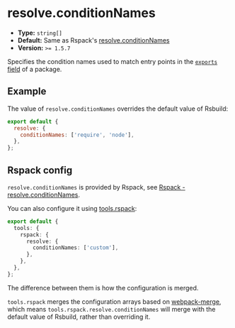 # resolve.conditionNames

- **Type:** `string[]`
- **Default:** Same as Rspack's [resolve.conditionNames](https://rspack.rs/config/resolve#resolveconditionnames)
- **Version:** `>= 1.5.7`

Specifies the condition names used to match entry points in the [`exports` field](https://nodejs.org/api/packages.html#packages_exports) of a package.

## Example

The value of `resolve.conditionNames` overrides the default value of Rsbuild:

```js title="rsbuild.config.ts"
export default {
  resolve: {
    conditionNames: ['require', 'node'],
  },
};
```

## Rspack config

`resolve.conditionNames` is provided by Rspack, see [Rspack - resolve.conditionNames](https://rspack.rs/config/resolve#resolveconditionnames).

You can also configure it using [tools.rspack](/config/tools/rspack):

```ts title="rsbuild.config.ts"
export default {
  tools: {
    rspack: {
      resolve: {
        conditionNames: ['custom'],
      },
    },
  },
};
```

The difference between them is how the configuration is merged.

`tools.rspack` merges the configuration arrays based on [webpack-merge](https://github.com/survivejs/webpack-merge), which means `tools.rspack.resolve.conditionNames` will merge with the default value of Rsbuild, rather than overriding it.

